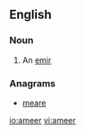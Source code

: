 ==English==

===Noun===
{{en-noun}}

# An [[emir]]

===Anagrams===
* [[meare#English|meare]]

[[io:ameer]]
[[vi:ameer]]
